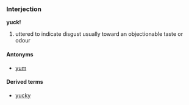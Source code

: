 ===Interjection===
'''yuck!'''

# uttered to indicate disgust usually toward an objectionable taste or odour

====Antonyms====
*[[yum]]

====Derived terms====
*[[yucky]]